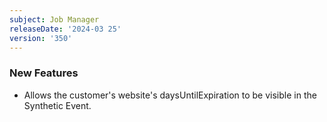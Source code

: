 ```yaml
---
subject: Job Manager
releaseDate: '2024-03 25'
version: '350'
---
```


### New Features
* Allows the customer's website's daysUntilExpiration to be visible in the Synthetic Event.
